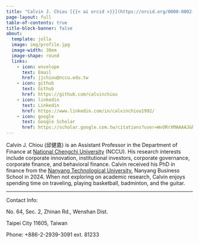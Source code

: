 ```yaml
---
title: "Calvin J. Chiou [{{< ai orcid >}}](https://orcid.org/0000-0002-4961-1545)"
page-layout: full
table-of-contents: true
title-block-banner: false
about:
  template: jolla
  image: img/profile.jpg
  image-width: 30em
  image-shape: round
  links:
    - icon: envelope
      text: Email
      href: jjchiou@nccu.edu.tw
    - icon: github
      text: Github
      href: https://github.com/calvinchiou
    - icon: linkedin
      text: Linkedin
      href: https://www.linkedin.com/in/calvinchiou1992/
    - icon: google
      text: Google Scholar
      href: https://scholar.google.com.tw/citations?user=WvORrXMAAAAJ&hl=en
---
```


Calvin J. Chiou (邱健嘉) is an Assistant Professor in the Department of Finance at [National Chengchi University](https://www.nccu.edu.tw/) (NCCU). His research interests include corporate innovation, institutional investors, corporate governance, corporate finance, and behavioral finance. Calvin received his PhD in finance from the [Nanyang Technological University](https://www.ntu.edu.sg/index), Nanyang Business School in 2024. When not exploring on academic research, Calvin enjoys spending time on traveling, playing basketball, badminton, and the guitar.

------------------------------------------------------------------------

Contact Info:

No. 64, Sec. 2, Zhinan Rd., Wenshan Dist.

Taipei City 11605, Taiwan

Phone: +886-2-2939-3091 ext. 81233
